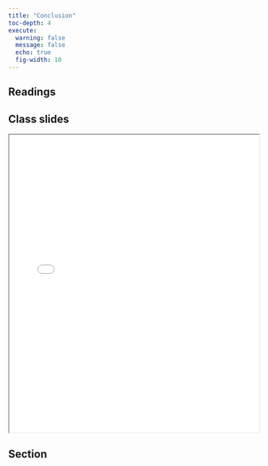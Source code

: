 ```yaml
---
title: "Conclusion"
toc-depth: 4
execute: 
  warning: false
  message: false
  echo: true
  fig-width: 10
---
```


## Readings

## Class slides

```{=html}
<iframe class="slide-deck" src="../files/slides/Lecture 13 - Conclusion.pdf" width = "100%" height = 600px></iframe>
```

## Section